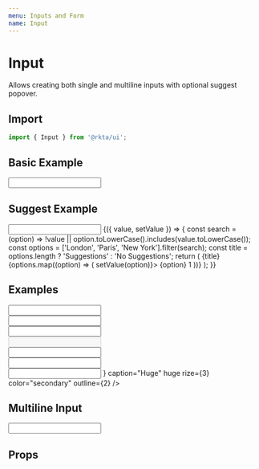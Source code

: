 ```yaml
---
menu: Inputs and Form
name: Input
---
```



# Input

Allows creating both single and multiline inputs with optional suggest popover.

## Import

```javascript
import { Input } from '@rkta/ui';
```

## Basic Example

<Playground>
  <Input caption="Text Input" />
</Playground>

## Suggest Example

<Playground>
  <Input caption="Suggest Input">
    {({ value, setValue }) => {
      const search = (option) => !value || option.toLowerCase().includes(value.toLowerCase());
      const options = ['London', 'Paris', 'New York'].filter(search);
      const title = options.length ? 'Suggestions' : 'No Suggestions';
      return (
        <List rize={1}>
          <ListTitle>{title}</ListTitle>
          <ArrowKeys vertical>
            {options.map((option) => (
              <ListButton key={option} onClick={() => setValue(option)}>
                {option} 1
              </ListButton>
            ))}
          </ArrowKeys>
        </List>
      );
    }}
  </Input>
</Playground>

## Examples

<Playground>
  <Input caption="Tiny" tiny outline={1} />
  <br />
  <Input caption="Small" small />
  <br />
  <Input caption="Normal" />
  <br />
  <Input caption="Disabled" disabled />
  <br />
  <Input caption="Read Only" readOnly />
  <br />
  <Input caption="Big" big fancy fitAll color="error" />
  <br />
  <Input
    append={
      <Addon>
        <New />
      </Addon>
    }
    caption="Huge"
    huge
    rize={3}
    color="secondary"
    outline={2}
  />
</Playground>

## Multiline Input

<Playground>
  <Input autoHeight multiline caption="Multiline" bgColor="color3" rize={1} maxRows={4} />
</Playground>

## Props

<Props of={Input} />
